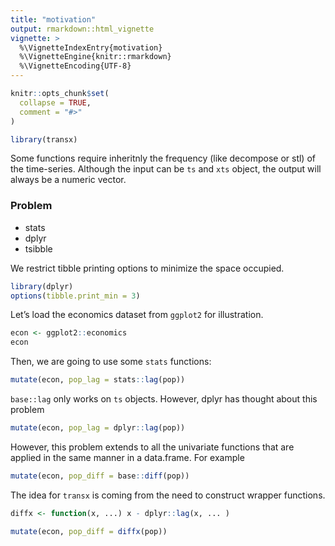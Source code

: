 ```yaml
---
title: "motivation"
output: rmarkdown::html_vignette
vignette: >
  %\VignetteIndexEntry{motivation}
  %\VignetteEngine{knitr::rmarkdown}
  %\VignetteEncoding{UTF-8}
---
```


```r
knitr::opts_chunk$set(
  collapse = TRUE,
  comment = "#>"
)
```

```r
library(transx)
```

Some functions require inheritnly the frequency (like decompose or stl) of the time-series. Although the input can be `ts` and `xts` object, the output will always be a numeric vector.

### Problem

* stats
* dplyr
* tsibble

We restrict tibble printing options to minimize the space occupied.

```r
library(dplyr)
options(tibble.print_min = 3)
```

Let's load the economics dataset from `ggplot2` for illustration.

```r
econ <- ggplot2::economics
econ
```

Then, we are going to use some `stats` functions:

```r
mutate(econ, pop_lag = stats::lag(pop))
```

`base::lag` only works on `ts` objects. However, dplyr has thought about this problem

```r
mutate(econ, pop_lag = dplyr::lag(pop))
```

However, this problem extends to all the univariate functions that are applied in
the same manner in a data.frame. For example

```r
mutate(econ, pop_diff = base::diff(pop))
```

The idea for `transx` is coming from the need to construct wrapper functions.

```r
diffx <- function(x, ...) x - dplyr::lag(x, ... )

mutate(econ, pop_diff = diffx(pop))
```
